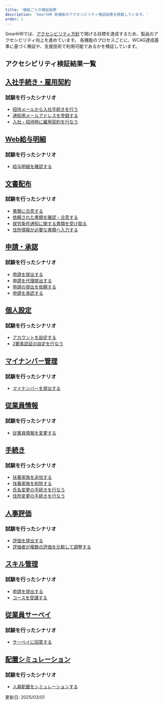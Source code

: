 ```yaml
---
title: '機能ごとの検証結果'
description: 'SmartHR 各機能のアクセシビリティ検証結果を掲載しています。'
order: 2 
---
```



SmartHRでは、[アクセシビリティ方針](https://accessibility.smarthr.co.jp/development/)で掲げる目標を達成するため、製品のアクセシビリティ向上を進めています。
各機能のプロセスごとに、WCAG達成基準に基づく検証や、支援技術で利用可能であるかを検証しています。

## アクセシビリティ検証結果一覧

## [入社手続き・雇用契約](./entrance-procedures)
### 試験を行ったシナリオ
- [招待メールから入社手続きを行う](./entrance-procedures/#h2-0)
- [通知用メールアドレスを登録する](./entrance-procedures/#h2-1)
- [入社・招待時に雇用契約を行なう](./entrance-procedures/#h2-2)

## [Web給与明細](./payslips)
### 試験を行ったシナリオ
- [給与明細を確認する](./payslips/#h2-0)

## [文書配布](./distribution)
### 試験を行ったシナリオ
- [書類に合意する](./distribution/#h2-0)
- [依頼された書類を確認・合意する](./distribution/#h2-1)
- [就労条件通知に関する書類を受け取る](./distribution/#h2-2)
- [住所情報が必要な書類へ入力する](./distribution/#h2-3)

## [申請・承認](./application)
### 試験を行ったシナリオ
- [申請を提出する](./application/#h2-0)
- [申請を代理提出する](./application/#h2-1)
- [申請の提出を依頼する](./application/#h2-2)
- [申請を承認する](./application/#h2-3)

## [個人設定](./personal-settings)
### 試験を行ったシナリオ
- [アカウントを設定する](./personal-settings/#h2-0)
- [2要素認証の設定を行なう](./personal-settings/#h2-1)

## [マイナンバー管理](./national-identity-number)
### 試験を行ったシナリオ
- [マイナンバーを提出する](./national-identity-number/#h2-0)

## [従業員情報](./employee-info/)
### 試験を行ったシナリオ
- [従業員情報を変更する](./employee-info/#h2-0)

## [手続き](./procedure)
### 試験を行ったシナリオ
- [扶養家族を追加する](./procedure/#h2-0)
- [扶養家族を削除する](./procedure/#h2-1)
- [氏名変更の手続きを行なう](./procedure/#h2-2)
- [住所変更の手続きを行なう](./procedure/#h2-3)

## [人事評価](./evaluation)
### 試験を行ったシナリオ
- [評価を提出する](./evaluation/#h2-0)
- [評価者が複数の評価を比較して調整する](./evaluation/#h2-1)

## [スキル管理](./skill)
### 試験を行ったシナリオ
- [申請を提出する](./skill/#h2-0)
- [コースを受講する](./skill/#h2-1)

## [従業員サーベイ](./survey)
### 試験を行ったシナリオ
- [サーベイに回答する](./survey/#h2-0)

## [配置シミュレーション](./simulation)
### 試験を行ったシナリオ
- [人員配置をシミュレーションする](./simulation/#h2-0)

更新日: <time datatime="2025-03-01">2025/03/01</time>


